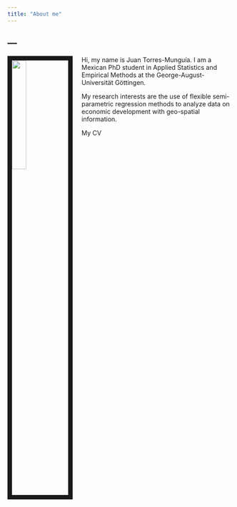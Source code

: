 ---
title: "About me"
---

---
---

<link rel="stylesheet" href="styles.css" type="text/css">

<img src="images/emily_2.jpg" style="width:25%; border:10px solid; margin-right: 20px" align="left">

Hi, my name is Juan Torres-Munguía. I am a Mexican PhD student in Applied Statistics and Empirical Methods at the George-August-Universität Göttingen. 

My research interests are the use of flexible semi-parametric regression methods to analyze data on economic development with geo-spatial information. 

My CV
